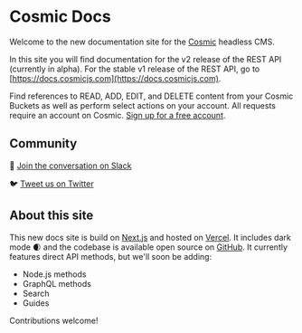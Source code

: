 # Cosmic Docs

Welcome to the new documentation site for the [Cosmic](https://www.cosmicjs.com) headless CMS.

In this site you will find documentation for the v2 release of the REST API (currently in alpha). For the stable v1 release of the REST API, go to [https://docs.cosmicjs.com](https://docs.cosmicjs.com).

Find references to READ, ADD, EDIT, and DELETE content from your Cosmic Buckets as well as perform select actions on your account. All requests require an account on Cosmic. [Sign up for a free account](https://app.cosmicjs.com/signup).

## Community

💬 [Join the conversation on Slack](https://cosmicslack.herokuapp.com/)

🐦 [Tweet us on Twitter](https://twitter.com/cosmicjs)

## About this site

This new docs site is build on [Next.js](https://nextjs.org/) and hosted on [Vercel](https://vercel.com/). It includes dark mode 🌒 and the codebase is available open source on [GitHub](https://github.com/cosmicjs/cosmic-docs). It currently features direct API methods, but we'll soon be adding:

- Node.js methods
- GraphQL methods
- Search
- Guides

Contributions welcome!
